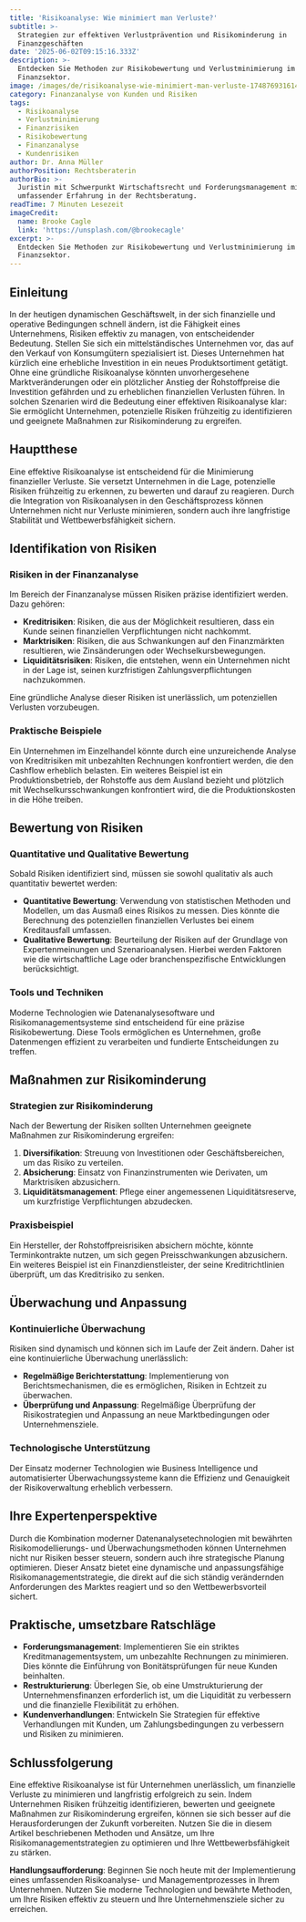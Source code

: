 ```yaml
---
title: 'Risikoanalyse: Wie minimiert man Verluste?'
subtitle: >-
  Strategien zur effektiven Verlustprävention und Risikominderung in
  Finanzgeschäften
date: '2025-06-02T09:15:16.333Z'
description: >-
  Entdecken Sie Methoden zur Risikobewertung und Verlustminimierung im
  Finanzsektor.
image: /images/de/risikoanalyse-wie-minimiert-man-verluste-1748769316142.jpg
category: Finanzanalyse von Kunden und Risiken
tags:
  - Risikoanalyse
  - Verlustminimierung
  - Finanzrisiken
  - Risikobewertung
  - Finanzanalyse
  - Kundenrisiken
author: Dr. Anna Müller
authorPosition: Rechtsberaterin
authorBio: >-
  Juristin mit Schwerpunkt Wirtschaftsrecht und Forderungsmanagement mit
  umfassender Erfahrung in der Rechtsberatung.
readTime: 7 Minuten Lesezeit
imageCredit:
  name: Brooke Cagle
  link: 'https://unsplash.com/@brookecagle'
excerpt: >-
  Entdecken Sie Methoden zur Risikobewertung und Verlustminimierung im
  Finanzsektor.
---
```

## Einleitung

In der heutigen dynamischen Geschäftswelt, in der sich finanzielle und operative Bedingungen schnell ändern, ist die Fähigkeit eines Unternehmens, Risiken effektiv zu managen, von entscheidender Bedeutung. Stellen Sie sich ein mittelständisches Unternehmen vor, das auf den Verkauf von Konsumgütern spezialisiert ist. Dieses Unternehmen hat kürzlich eine erhebliche Investition in ein neues Produktsortiment getätigt. Ohne eine gründliche Risikoanalyse könnten unvorhergesehene Marktveränderungen oder ein plötzlicher Anstieg der Rohstoffpreise die Investition gefährden und zu erheblichen finanziellen Verlusten führen. In solchen Szenarien wird die Bedeutung einer effektiven Risikoanalyse klar: Sie ermöglicht Unternehmen, potenzielle Risiken frühzeitig zu identifizieren und geeignete Maßnahmen zur Risikominderung zu ergreifen.

## Hauptthese

Eine effektive Risikoanalyse ist entscheidend für die Minimierung finanzieller Verluste. Sie versetzt Unternehmen in die Lage, potenzielle Risiken frühzeitig zu erkennen, zu bewerten und darauf zu reagieren. Durch die Integration von Risikoanalysen in den Geschäftsprozess können Unternehmen nicht nur Verluste minimieren, sondern auch ihre langfristige Stabilität und Wettbewerbsfähigkeit sichern.

## Identifikation von Risiken

### Risiken in der Finanzanalyse

Im Bereich der Finanzanalyse müssen Risiken präzise identifiziert werden. Dazu gehören:

- **Kreditrisiken**: Risiken, die aus der Möglichkeit resultieren, dass ein Kunde seinen finanziellen Verpflichtungen nicht nachkommt.
- **Marktrisiken**: Risiken, die aus Schwankungen auf den Finanzmärkten resultieren, wie Zinsänderungen oder Wechselkursbewegungen.
- **Liquiditätsrisiken**: Risiken, die entstehen, wenn ein Unternehmen nicht in der Lage ist, seinen kurzfristigen Zahlungsverpflichtungen nachzukommen.

Eine gründliche Analyse dieser Risiken ist unerlässlich, um potenziellen Verlusten vorzubeugen.

### Praktische Beispiele

Ein Unternehmen im Einzelhandel könnte durch eine unzureichende Analyse von Kreditrisiken mit unbezahlten Rechnungen konfrontiert werden, die den Cashflow erheblich belasten. Ein weiteres Beispiel ist ein Produktionsbetrieb, der Rohstoffe aus dem Ausland bezieht und plötzlich mit Wechselkursschwankungen konfrontiert wird, die die Produktionskosten in die Höhe treiben.

## Bewertung von Risiken

### Quantitative und Qualitative Bewertung

Sobald Risiken identifiziert sind, müssen sie sowohl qualitativ als auch quantitativ bewertet werden:

- **Quantitative Bewertung**: Verwendung von statistischen Methoden und Modellen, um das Ausmaß eines Risikos zu messen. Dies könnte die Berechnung des potenziellen finanziellen Verlustes bei einem Kreditausfall umfassen.
- **Qualitative Bewertung**: Beurteilung der Risiken auf der Grundlage von Expertenmeinungen und Szenarioanalysen. Hierbei werden Faktoren wie die wirtschaftliche Lage oder branchenspezifische Entwicklungen berücksichtigt.

### Tools und Techniken

Moderne Technologien wie Datenanalysesoftware und Risikomanagementsysteme sind entscheidend für eine präzise Risikobewertung. Diese Tools ermöglichen es Unternehmen, große Datenmengen effizient zu verarbeiten und fundierte Entscheidungen zu treffen.

## Maßnahmen zur Risikominderung

### Strategien zur Risikominderung

Nach der Bewertung der Risiken sollten Unternehmen geeignete Maßnahmen zur Risikominderung ergreifen:

1. **Diversifikation**: Streuung von Investitionen oder Geschäftsbereichen, um das Risiko zu verteilen.
2. **Absicherung**: Einsatz von Finanzinstrumenten wie Derivaten, um Marktrisiken abzusichern.
3. **Liquiditätsmanagement**: Pflege einer angemessenen Liquiditätsreserve, um kurzfristige Verpflichtungen abzudecken.

### Praxisbeispiel

Ein Hersteller, der Rohstoffpreisrisiken absichern möchte, könnte Terminkontrakte nutzen, um sich gegen Preisschwankungen abzusichern. Ein weiteres Beispiel ist ein Finanzdienstleister, der seine Kreditrichtlinien überprüft, um das Kreditrisiko zu senken.

## Überwachung und Anpassung

### Kontinuierliche Überwachung

Risiken sind dynamisch und können sich im Laufe der Zeit ändern. Daher ist eine kontinuierliche Überwachung unerlässlich:

- **Regelmäßige Berichterstattung**: Implementierung von Berichtsmechanismen, die es ermöglichen, Risiken in Echtzeit zu überwachen.
- **Überprüfung und Anpassung**: Regelmäßige Überprüfung der Risikostrategien und Anpassung an neue Marktbedingungen oder Unternehmensziele.

### Technologische Unterstützung

Der Einsatz moderner Technologien wie Business Intelligence und automatisierter Überwachungssysteme kann die Effizienz und Genauigkeit der Risikoverwaltung erheblich verbessern.

## Ihre Expertenperspektive

Durch die Kombination moderner Datenanalysetechnologien mit bewährten Risikomodellierungs- und Überwachungsmethoden können Unternehmen nicht nur Risiken besser steuern, sondern auch ihre strategische Planung optimieren. Dieser Ansatz bietet eine dynamische und anpassungsfähige Risikomanagementstrategie, die direkt auf die sich ständig verändernden Anforderungen des Marktes reagiert und so den Wettbewerbsvorteil sichert.

## Praktische, umsetzbare Ratschläge

- **Forderungsmanagement**: Implementieren Sie ein striktes Kreditmanagementsystem, um unbezahlte Rechnungen zu minimieren. Dies könnte die Einführung von Bonitätsprüfungen für neue Kunden beinhalten.
- **Restrukturierung**: Überlegen Sie, ob eine Umstrukturierung der Unternehmensfinanzen erforderlich ist, um die Liquidität zu verbessern und die finanzielle Flexibilität zu erhöhen.
- **Kundenverhandlungen**: Entwickeln Sie Strategien für effektive Verhandlungen mit Kunden, um Zahlungsbedingungen zu verbessern und Risiken zu minimieren.

## Schlussfolgerung

Eine effektive Risikoanalyse ist für Unternehmen unerlässlich, um finanzielle Verluste zu minimieren und langfristig erfolgreich zu sein. Indem Unternehmen Risiken frühzeitig identifizieren, bewerten und geeignete Maßnahmen zur Risikominderung ergreifen, können sie sich besser auf die Herausforderungen der Zukunft vorbereiten. Nutzen Sie die in diesem Artikel beschriebenen Methoden und Ansätze, um Ihre Risikomanagementstrategien zu optimieren und Ihre Wettbewerbsfähigkeit zu stärken.

**Handlungsaufforderung**: Beginnen Sie noch heute mit der Implementierung eines umfassenden Risikoanalyse- und Managementprozesses in Ihrem Unternehmen. Nutzen Sie moderne Technologien und bewährte Methoden, um Ihre Risiken effektiv zu steuern und Ihre Unternehmensziele sicher zu erreichen.
